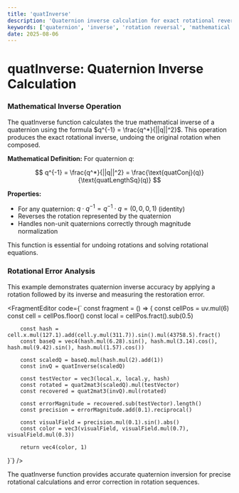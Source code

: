 ```yaml
---
title: 'quatInverse'
description: 'Quaternion inverse calculation for exact rotational reversal operations'
keywords: ['quaternion', 'inverse', 'rotation reversal', 'mathematical inversion']
date: 2025-08-06
---
```



# quatInverse: Quaternion Inverse Calculation

### Mathematical Inverse Operation

The quatInverse function calculates the true mathematical inverse of a quaternion using the formula $q^{-1} = \frac{q^*}{||q||^2}$. This operation produces the exact rotational inverse, undoing the original rotation when composed.

**Mathematical Definition:**
For quaternion $q$:

$$
q^{-1} = \frac{q^*}{||q||^2} = \frac{\text{quatConj}(q)}{\text{quatLengthSq}(q)}
$$

**Properties:**

- For any quaternion: $q \cdot q^{-1} = q^{-1} \cdot q = (0,0,0,1)$ (identity)
- Reverses the rotation represented by the quaternion
- Handles non-unit quaternions correctly through magnitude normalization

This function is essential for undoing rotations and solving rotational equations.

### Rotational Error Analysis

This example demonstrates quaternion inverse accuracy by applying a rotation followed by its inverse and measuring the restoration error.

<FragmentEditor
        code={`
const fragment = () => {
        const cellPos = uv.mul(6)
        const cell = cellPos.floor()
        const local = cellPos.fract().sub(0.5)

        const hash = cell.x.mul(127.1).add(cell.y.mul(311.7)).sin().mul(43758.5).fract()
        const baseQ = vec4(hash.mul(6.28).sin(), hash.mul(3.14).cos(), hash.mul(9.42).sin(), hash.mul(1.57).cos())

        const scaledQ = baseQ.mul(hash.mul(2).add(1))
        const invQ = quatInverse(scaledQ)

        const testVector = vec3(local.x, local.y, hash)
        const rotated = quat2mat3(scaledQ).mul(testVector)
        const recovered = quat2mat3(invQ).mul(rotated)

        const errorMagnitude = recovered.sub(testVector).length()
        const precision = errorMagnitude.add(0.1).reciprocal()

        const visualField = precision.mul(0.1).sin().abs()
        const color = vec3(visualField, visualField.mul(0.7), visualField.mul(0.3))

        return vec4(color, 1)

}`}
/>

The quatInverse function provides accurate quaternion inversion for precise rotational calculations and error correction in rotation sequences.

